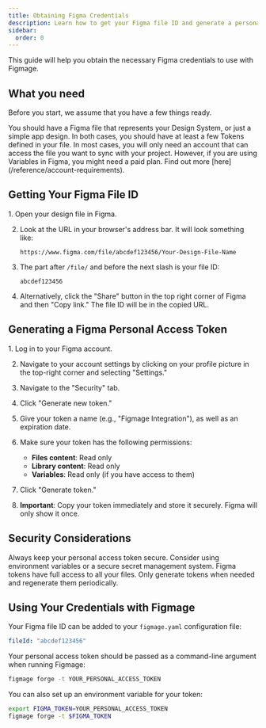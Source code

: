 ```yaml
---
title: Obtaining Figma Credentials
description: Learn how to get your Figma file ID and generate a personal access token.
sidebar:
  order: 0
---
```



This guide will help you obtain the necessary Figma credentials to use with Figmage.

## What you need

Before you start, we assume that you have a few things ready.

<CardGrid>
<Card title="Figma Design File" icon="document" >
You should have a Figma file that represents your Design System, or just a simple app design. 
In both cases, you should have at least a few Tokens defined in your file.
</Card>
<Card title="Figma Account" icon="laptop" >
In most cases, you will only need an account that can access the file you want to sync with your project.
However, if you are using Variables in Figma, you might need a paid plan. 
Find out more [here](/reference/account-requirements).
</Card>
</CardGrid>


## Getting Your Figma File ID

<Steps>
1. Open your design file in Figma.

2. Look at the URL in your browser's address bar. It will look something like:
   ```
   https://www.figma.com/file/abcdef123456/Your-Design-File-Name
   ```

3. The part after `/file/` and before the next slash is your file ID:
   ```
   abcdef123456
   ```

4. Alternatively, click the "Share" button in the top right corner of Figma and then "Copy link." The file ID will be in the copied URL.
</Steps>

## Generating a Figma Personal Access Token

<Steps>
1. Log in to your Figma account.

2. Navigate to your account settings by clicking on your profile picture in the top-right corner and selecting "Settings."

3. Navigate to the "Security" tab.

4. Click "Generate new token."

5. Give your token a name (e.g., "Figmage Integration"), as well as an expiration date.

6. Make sure your token has the following permissions:
   - **Files content**: Read only
   - **Library content**: Read only
   - **Variables**: Read only (if you have access to them)

7. Click "Generate token."

8. **Important**: Copy your token immediately and store it securely. Figma will only show it once.
</Steps>

## Security Considerations

<Card title="Never commit tokens" icon="warning">
Always keep your personal access token secure. Consider using environment variables or a secure secret management system.
</Card>

<Card title="Limit token scope" icon="seti:json">
Figma tokens have full access to all your files. Only generate tokens when needed and regenerate them periodically.
</Card>

## Using Your Credentials with Figmage

Your Figma file ID can be added to your `figmage.yaml` configuration file:

```yaml
fileId: "abcdef123456"
```

Your personal access token should be passed as a command-line argument when running Figmage:

```bash
figmage forge -t YOUR_PERSONAL_ACCESS_TOKEN
```

You can also set up an environment variable for your token:

```bash
export FIGMA_TOKEN=YOUR_PERSONAL_ACCESS_TOKEN
figmage forge -t $FIGMA_TOKEN
``` 
